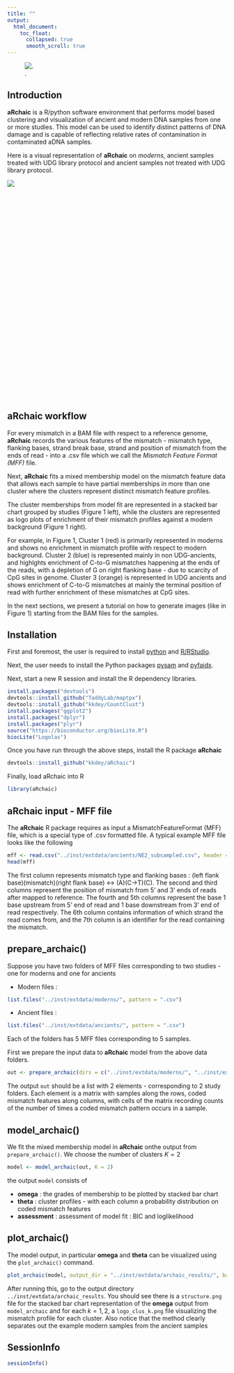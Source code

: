 ```yaml
---
title: ""
output:
  html_document:
    toc_float: 
      collapsed: true
      smooth_scroll: true
---
```


![.](logo_design.svg)

## Introduction 

**aRchaic** is a R/python software environment that performs model based 
clustering and visualization of ancient and modern DNA samples from one or more 
studies. This model can be used to identify distinct patterns of DNA damage and
is capable of reflecting relative rates of contamination in contaminated aDNA
samples. 


Here is a visual representation of **aRchaic** on *moderns*, 
ancient samples treated with UDG library protocol and ancient samples not 
treated with UDG library protocol.

<div style="width:500px; height:500px">
![](fig.png)
</div>

## aRchaic workflow

For every mismatch in a BAM file with respect to a reference genome, **aRchaic**
records the various features of the mismatch - mismatch type, flanking bases,
strand break base, strand and position of mismatch from the ends of read - into 
a .csv file which we call the *Mismatch Feature Format (MFF)* file. 

Next, **aRchaic** fits a mixed membership  model on the mismatch feature data 
that allows each sample to have partial memberships in more than one cluster 
where the clusters represent distinct mismatch feature profiles. 

The cluster memberships from model fit are represented in a stacked bar chart 
grouped by studies (Figure 1 left), while the clusters are represented as logo
plots of enrichment of their mismatch profiles against a modern background
(Figure 1 right).

For example, in Figure 1, Cluster 1 (red) is primarily represented in moderns
and shows no enrichment in mismatch profile with respect to modern 
background. Cluster 2 (blue) is represented mainly in non UDG-ancients, and 
highlghts enrichment of C-to-G mismatches happening at the ends of the reads,
with a depletion of G on right flanking base - due to scarcity of CpG sites in
genome.  Cluster 3 (orange) is represented in UDG ancients and shows enrichment
of C-to-G mismatches at mainly the terminal position of read with further
enrichment of these mismatches at CpG sites.


In the next sections, we present a tutorial on how to generate images  (like in
Figure 1) starting from the BAM files for the samples.

## Installation

First and foremost, the user is required to install 
[python](https://www.python.org/downloads/) and 
[R/RStudio](https://www.rstudio.com/).

Next, the user needs to install the Python packages 
[pysam](http://pysam.readthedocs.io/en/latest/installation.html) and
[pyfaidx](https://pythonhosted.org/pyfaidx/#installation).

Next, start a new R session and install the R dependency libraries.

```r
install.packages("devtools")
devtools::install_github("TaddyLab/maptpx")
devtools::install_github("kkdey/CountClust")
install.packages("ggplot2")
install.packages("dplyr")
install.packages("plyr")
source("https://bioconductor.org/biocLite.R")
biocLite("Logolas")
```

Once you have run through the above steps, install the R package **aRchaic**

```r
devtools::install_github("kkdey/aRchaic")
```

Finally, load aRchaic into R

```r
library(aRchaic)
```


## aRchaic input - MFF file

The **aRchaic** R package requires as input a MismatchFeatureFormat (MFF) file, which is
a special type of .csv formatted file. A typical example MFF file looks like the 
following 

```r
mff <- read.csv("../inst/extdata/ancients/NE2_subsampled.csv", header = FALSE)
head(mff)
```

The first column represents mismatch type and flanking bases :
(left flank base)(mismatch)(right flank base) <-> (A)(C->T)(C).
The second and third columns represent the position of mismatch from 5' and 3' ends
of reads after mapped to reference. The fourth and 5th columns represent the base
1 base upstream from 5' end of read and 1 base downstream from 3' end of read 
respectively. The 6th column contains information of which strand the read comes
from, and the 7th column is an identifier for the read containing the mismatch.

## prepare_archaic()

Suppose you have two folders of MFF files corresponding to two studies - one for moderns
and one for ancients

- Modern files :

```r
list.files("../inst/extdata/moderns/", pattern = ".csv")
```

- Ancient files :

```r
list.files("../inst/extdata/ancients/", pattern = ".csv")
```

Each of the folders has 5 MFF files corresponding to 5 samples. 

First we prepare the input data to **aRchaic** model from the above data folders.

```r
out <- prepare_archaic(dirs = c("../inst/extdata/moderns/", "../inst/extdata/ancients/"))
```

The output `out` should be a list with 2 elements - corresponding to 2 study 
folders. Each element is a matrix with samples along the rows, coded 
mismatch features along columns, with cells of the matrix recording counts 
of the number of times a coded mismatch pattern occurs in a sample. 

## model_archaic() 

We fit the mixed membership model in **aRchaic** onthe output from `prepare_archaic()`.
We choose the number of clusters $K=2$

```r
model <- model_archaic(out, K = 2)
```

the output `model` consists of 

- **omega** : the grades of membership to be plotted by stacked bar chart
- **theta** : cluster profiles - with each column a probability distribution on
          coded mismatch features 
- **assessment** : assessment of model fit : BIC and loglikelihood


## plot_archaic()

The model output, in particular **omega** and **theta** can be visualized using 
the `plot_archaic()` command.

```r
plot_archaic(model, output_dir = "../inst/extdata/archaic_results/", background = "modern")
```

After running this, go to the output directory `../inst/extdata/archaic_results`. 
You should see there is a `structure.png` file for the stacked bar chart 
representation of the **omega** output from `model_archaic` and for each 
$k=1,2$, a `logo_clus_k.png` file visualizing the mismatch profile for each 
cluster. 
Also notice that the method clearly separates out the example modern samples 
from the ancient samples 


## SessionInfo

```r
sessionInfo()
```





